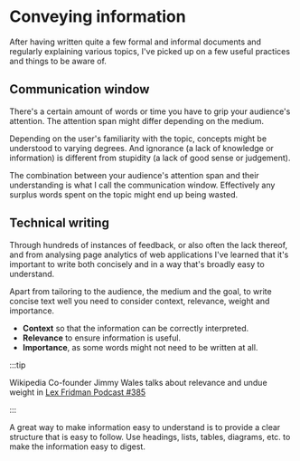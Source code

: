 # Conveying information

After having written quite a few formal and informal documents and regularly explaining various
topics, I've picked up on a few useful practices and things to be aware of.

## Communication window

There's a certain amount of words or time you have to grip your audience's attention. The attention
span might differ depending on the medium.

Depending on the user's familiarity with the topic, concepts might be understood to varying degrees.
And ignorance (a lack of knowledge or information) is different from stupidity (a lack of good sense
or judgement).

The combination between your audience's attention span and their understanding is what I call the
communication window. Effectively any surplus words spent on the topic might end up being wasted.

## Technical writing

Through hundreds of instances of feedback, or also often the lack thereof, and from analysing page
analytics of web applications I've learned that it's important to write both concisely and in a way
that's broadly easy to understand.

Apart from tailoring to the audience, the medium and the goal, to write concise text well you need
to consider context, relevance, weight and importance.

- **Context** so that the information can be correctly interpreted.
- **Relevance** to ensure information is useful.
- **Importance**, as some words might not need to be written at all.

:::tip

Wikipedia Co-founder Jimmy Wales talks about relevance and undue weight in
[Lex Fridman Podcast #385](https://youtu.be/diJp4zoQPqo?t=1471)

:::

A great way to make information easy to understand is to provide a clear structure that is easy to
follow. Use headings, lists, tables, diagrams, etc. to make the information easy to digest.
